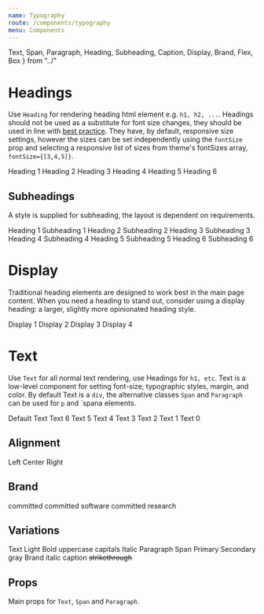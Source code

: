 ```yaml
---
name: Typography
route: /components/typography
menu: Components
---
```


  Text,
  Span,
  Paragraph,
  Heading,
  Subheading,
  Caption,
  Display,
  Brand,
  Flex,
  Box
} from "../"

# Headings

Use `Heading` for rendering heading html element e.g. `h1, h2, ...`. Headings should not be used as a substitute for font size changes,
they should be used in line with [best practice](https://developer.mozilla.org/en-US/docs/Web/HTML/Element/Heading_Elements). They have, by default,
responsive size settings, however the sizes can be set independently using the `fontSize` prop and selecting a responsive list of sizes from theme's
fontSizes array, `fontSize={[3,4,5]}`.

<Playground>
  <Heading.h1>Heading 1</Heading.h1>
  <Heading.h2>Heading 2</Heading.h2>
  <Heading.h3>Heading 3</Heading.h3>
  <Heading.h4>Heading 4</Heading.h4>
  <Heading.h5>Heading 5</Heading.h5>
  <Heading.h6>Heading 6</Heading.h6>
</Playground>

## Subheadings

A style is supplied for subheading, the layout is dependent on requirements.

<Playground>
  <Heading.h1 mb={[0, 1]}>Heading 1</Heading.h1>
  <Subheading.h1>Subheading 1</Subheading.h1>
  <Heading.h2 mb={[0, 1]}>Heading 2</Heading.h2>
  <Subheading.h2>Subheading 2</Subheading.h2>
  <Heading.h3 mb={[0, 1]}>Heading 3</Heading.h3>
  <Subheading.h3>Subheading 3</Subheading.h3>
  <Heading.h4 mb={[0, 1]}>Heading 4</Heading.h4>
  <Subheading.h4>Subheading 4</Subheading.h4>
  <Heading.h5 mb={[0, 1]}>Heading 5</Heading.h5>
  <Subheading.h5>Subheading 5</Subheading.h5>
  <Heading.h6 mb={[0, 1]}>Heading 6</Heading.h6>
  <Subheading.h6>Subheading 6</Subheading.h6>
</Playground>

# Display

Traditional heading elements are designed to work best in the main page content.
When you need a heading to stand out, consider using a display heading: a larger, slightly more opinionated heading style.

<Playground>
  <Display.d1>Display 1</Display.d1>
  <Display.d2>Display 2</Display.d2>
  <Display.d3>Display 3</Display.d3>
  <Display.d4>Display 4</Display.d4>
</Playground>

# Text

Use `Text` for all normal text rendering, use Headings for `h1, etc`.
Text is a low-level component for setting font-size, typographic styles, margin, and color.
By default Text is a `div`, the alternative classes `Span` and `Paragraph` can be used for `p` and `spana elements.

<Playground>
  <Paragraph>Default Text</Paragraph>
  <Text fontSize={6}>Text 6</Text>
  <Text fontSize={5}>Text 5</Text>
  <Text fontSize={4}>Text 4</Text>
  <Text fontSize={3}>Text 3</Text>
  <Text fontSize={2}>Text 2</Text>
  <Text fontSize={1}>Text 1</Text>
  <Text fontSize={0}>Text 0</Text>
</Playground>

## Alignment

<Playground>
  <Text textAlign="left">Left</Text>
  <Text textAlign="center">Center</Text>
  <Text textAlign="right">Right</Text>
</Playground>

## Brand

<Playground>
  <Brand>committed</Brand>
  <Brand>committed software</Brand>
  <Brand>committed research</Brand>
</Playground>

## Variations

<Playground>
  <Flex justifyContent="space-around" flexWrap="wrap" alignItems="baseline">
    <Box width={1 / 5} p={3}>
      <Text>Text</Text>
    </Box>
    <Box width={1 / 5} p={3}>
      <Text light={true}>Light</Text>
    </Box>
    <Box width={1 / 5} p={3}>
      <Text bold={true}>Bold</Text>
    </Box>
    <Box width={1 / 5} p={3}>
      <Text upper={true}>uppercase</Text>
    </Box>
    <Box width={1 / 5} p={3}>
      <Text capital={true}>capitals</Text>
    </Box>
    <Box width={1 / 5} p={3}>
      <Text italic={true}>Italic</Text>
    </Box>
    <Box width={1 / 5} p={3}>
      <Paragraph>Paragraph</Paragraph>
    </Box>
    <Box width={1 / 5} p={3}>
      <Span>Span</Span>
    </Box>
    <Box width={1 / 5} p={3}>
      <Text color="primary">Primary</Text>
    </Box>
    <Box width={1 / 5} p={3}>
      <Text color="secondary">Secondary</Text>
    </Box>
    <Box width={1 / 5} p={3}>
      <Text color="lighttext">gray</Text>
    </Box>
    <Box width={1 / 5} p={3}>
      <Text color="brand">Brand</Text>
    </Box>
    <Box width={1 / 5} p={3}>
      <Text bold={true} italic={true} capital={true}>
        italic
      </Text>
    </Box>
    <Box width={1 / 5} p={3}>
      <Caption>caption</Caption>
    </Box>
    <Box width={1 / 5} p={3}>
      <s>
        <Text>strikethrough</Text>
      </s>
    </Box>
  </Flex>
</Playground>

## Props

Main props for `Text`, `Span` and `Paragraph`.

<Props of={DocText} />
